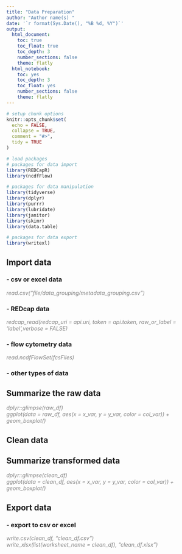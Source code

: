 ```yaml
---
title: "Data Preparation"
author: "Author name(s) "
date: '`r format(Sys.Date(), "%B %d, %Y")`'
output:
  html_document:
    toc: true 
    toc_float: true
    toc_depth: 3  
    number_sections: false  
    theme: flatly  
  html_notebook:
    toc: yes
    toc_depth: 3
    toc_float: yes
    number_sections: false
    theme: flatly
---
```


```r
# setup chunk options
knitr::opts_chunk$set(
  echo = FALSE,
  collapse = TRUE,
  comment = "#>", 
  tidy = TRUE
)

# load packages
# packages for data import
library(REDCapR)
library(ncdfFlow)

# packages for data manipulation
library(tidyverse)
library(dplyr)
library(purrr)
library(lubridate)
library(janitor)
library(skimr)
library(data.table)

# packages for data export
library(writexl)
```

## Import data
### - csv or excel data
<font color="grey"><i> 
read.csv("file/data_grouping/metadata_grouping.csv") 
</i></font>

### - REDcap data
<font color="grey"><i>
redcap_read(redcap_uri = api.uri, token = api.token, raw_or_label = 'label',verbose = FALSE) 
</i></font>

### - flow cytometry data
<font color="grey"><i>
read.ncdfFlowSet(fcsFiles) 
</i></font>

### - other types of data

## Summarize the raw data
<font color="grey"><i> 
dplyr::glimpse(raw_df)  
ggplot(data = raw_df, aes(x = x_var, y = y_var, color = col_var)) + geom_boxplot() 
</i></font>

## Clean data

## Summarize transformed data
<font color="grey"><i> 
dplyr::glimpse(clean_df)  
ggplot(data = clean_df, aes(x = x_var, y = y_var, color = col_var)) + geom_boxplot() 
</i></font>

## Export data
### - export to csv or excel 
<font color="grey"><i> 
write.csv(clean_df, "clean_df.csv")  
write_xlsx(list(worksheet_name = clean_df), "clean_df.xlsx") 
</i></font>

 



